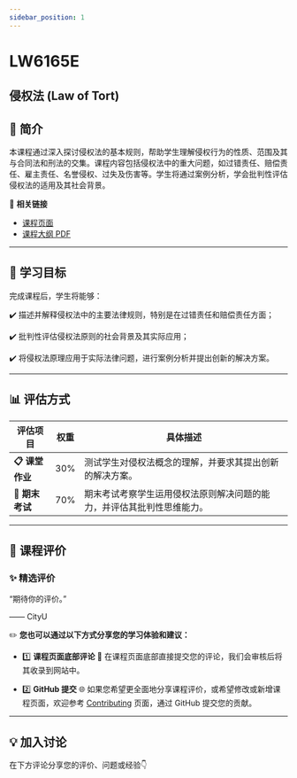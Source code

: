 ```yaml
---
sidebar_position: 1
---
```


# LW6165E
## 侵权法 (Law of Tort)

## **📘 简介**
本课程通过深入探讨侵权法的基本规则，帮助学生理解侵权行为的性质、范围及其与合同法和刑法的交集。课程内容包括侵权法中的重大问题，如过错责任、赔偿责任、雇主责任、名誉侵权、过失及伤害等。学生将通过案例分析，学会批判性评估侵权法的适用及其社会背景。

🔗 **相关链接**
- [课程页面](https://www.cityu.edu.hk/catalogue/pg/202425/course/LW6165E.htm)
- [课程大纲 PDF](https://www.cityu.edu.hk/catalogue/pg/202425/course/LW6165E.pdf)

---

## **🎯 学习目标**

完成课程后，学生将能够：

✔️ 描述并解释侵权法中的主要法律规则，特别是在过错责任和赔偿责任方面；

✔️ 批判性评估侵权法原则的社会背景及其实际应用；

✔️ 将侵权法原理应用于实际法律问题，进行案例分析并提出创新的解决方案。

---

## **📊 评估方式**

| **评估项目**          | **权重** | **具体描述**                                                                                       |
|----------------------|---------|---------------------------------------------------------------------------------------------------|
| **📋 课堂作业**       | 30%     | 测试学生对侵权法概念的理解，并要求其提出创新的解决方案。                                          |
| **📂 期末考试**       | 70%     | 期末考试考察学生运用侵权法原则解决问题的能力，并评估其批判性思维能力。                            |

---

## **💬 课程评价**

### ✨ **精选评价**
<div className={commentStyles.commentBox}>
    <p className={commentStyles.commentText}>
        “期待你的评价。”
    </p>
    <p className={commentStyles.commentAuthor}>—— CityU</p>
</div>

✏️ **您也可以通过以下方式分享您的学习体验和建议：**

- 1️⃣ **课程页面底部评论**
💬 在课程页面底部直接提交您的评论，我们会审核后将其收录到网站中。

- 2️⃣ **GitHub 提交**
🌐 如果您希望更全面地分享课程评价，或希望修改或新增课程页面，欢迎参考 [Contributing](/contributing) 页面，通过 GitHub 提交您的贡献。

---

## **💡 加入讨论**

在下方评论分享您的评价、问题或经验👇
<Utterances />